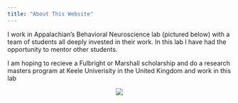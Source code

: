```yaml
---
title: "About This Website"
---
```


I work in Appalachian's Behavioral Neuroscience lab (pictured below) with a team of students all deeply invested in their work. In this lab I have had the opportunity to mentor other students.

I am hoping to recieve a Fulbright or Marshall scholarship and do a research masters program at Keele Univerisity in the United Kingdom and work in this lab 

<p style= "text-align: center;"> <img src= "croppedpic.jpg"> </p>


